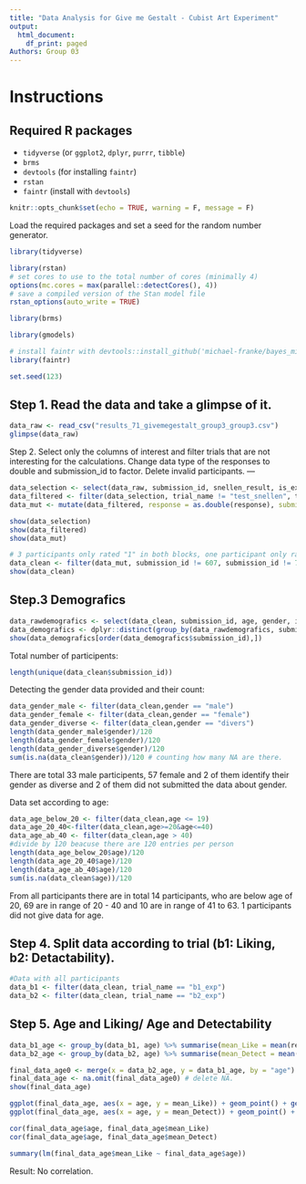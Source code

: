 ---
title: "Data Analysis for Give me Gestalt - Cubist Art Experiment"
output:
  html_document:
    df_print: paged
Authors: Group 03
---

# Instructions

## Required R packages
* `tidyverse` (or `ggplot2`, `dplyr`, `purrr`, `tibble`)
* `brms`
* `devtools` (for installing `faintr`)
* `rstan`
* `faintr` (install with `devtools`)

```{r setup, include=FALSE}
knitr::opts_chunk$set(echo = TRUE, warning = F, message = F)
```

Load the required packages and set a seed for the random number generator.
```{r}
library(tidyverse)

library(rstan)
# set cores to use to the total number of cores (minimally 4)
options(mc.cores = max(parallel::detectCores(), 4))
# save a compiled version of the Stan model file
rstan_options(auto_write = TRUE)

library(brms)

library(gmodels)

# install faintr with devtools::install_github('michael-franke/bayes_mixed_regression_tutorial/faintr', build_vignettes = TRUE))
library(faintr)

set.seed(123)

```

Step 1. Read the data and take a glimpse of it.
---

```{r}
data_raw <- read_csv("results_71_givemegestalt_group3_group3.csv")
glimpse(data_raw)
```


Step 2. Select only the columns of interest and filter trials that are not interesting for the calculations.
Change data type of the responses to double and submission_id to factor. 
Delete invalid participants.
---

```{r}
data_selection <- select(data_raw, submission_id, snellen_result, is_expert, age, gender, trial_name, trial_number, fileID, response, RT, timeSpent, comments)
data_filtered <- filter(data_selection, trial_name != "test_snellen", trial_name != "b0_expert")
data_mut <- mutate(data_filtered, response = as.double(response), submission_id = factor(submission_id))

show(data_selection)
show(data_filtered)
show(data_mut)

# 3 participants only rated "1" in both blocks, one participant only rated "7", one gave a invalid input for the Snellen test, we exclude them:
data_clean <- filter(data_mut, submission_id != 607, submission_id != 736, submission_id != 475, submission_id != 480, submission_id != 726)
show(data_clean)
```
Step.3 Demografics
---
```{r}
data_rawdemografics <- select(data_clean, submission_id, age, gender, is_expert, snellen_result, comments)
data_demografics <- dplyr::distinct(group_by(data_rawdemografics, submission_id))
show(data_demografics[order(data_demografics$submission_id),])
```

Total number of participents:
```{r}
length(unique(data_clean$submission_id))
```
Detecting the gender data provided and their count:
```{r}
data_gender_male <- filter(data_clean,gender == "male")
data_gender_female <- filter(data_clean,gender == "female")
data_gender_diverse <- filter(data_clean,gender == "divers")
length(data_gender_male$gender)/120
length(data_gender_female$gender)/120
length(data_gender_diverse$gender)/120
sum(is.na(data_clean$gender))/120 # counting how many NA are there.
```
There are total 33 male participents, 57 female and 2 of them identify their gender as diverse and 2 of them did not submitted the data about gender.

Data set according to age:
```{r}
data_age_below_20 <- filter(data_clean,age <= 19)
data_age_20_40<-filter(data_clean,age>=20&age<=40)
data_age_ab_40 <- filter(data_clean,age > 40)
#divide by 120 beacuse there are 120 entries per person
length(data_age_below_20$age)/120 
length(data_age_20_40$age)/120
length(data_age_ab_40$age)/120
sum(is.na(data_clean$age))/120
```
From all participants there are in total 14 participants, who are below age of 20, 69 are in range of 20 - 40 and 10 are in range of 41 to 63. 1 participants did not give data for age.

Step 4. Split data according to trial (b1: Liking, b2: Detactability).
---

```{r}
#Data with all participants
data_b1 <- filter(data_clean, trial_name == "b1_exp")
data_b2 <- filter(data_clean, trial_name == "b2_exp")
```

Step 5. Age and Liking/ Age and Detectability
---
```{r}
data_b1_age <- group_by(data_b1, age) %>% summarise(mean_Like = mean(response))
data_b2_age <- group_by(data_b2, age) %>% summarise(mean_Detect = mean(response))

final_data_age0 <- merge(x = data_b2_age, y = data_b1_age, by = "age")
final_data_age <- na.omit(final_data_age0) # delete NA.
show(final_data_age)

ggplot(final_data_age, aes(x = age, y = mean_Like)) + geom_point() + geom_smooth(method = "lm")
ggplot(final_data_age, aes(x = age, y = mean_Detect)) + geom_point() + geom_smooth(method = "lm")

cor(final_data_age$age, final_data_age$mean_Like)
cor(final_data_age$age, final_data_age$mean_Detect)

summary(lm(final_data_age$mean_Like ~ final_data_age$age))
```
Result: No correlation.